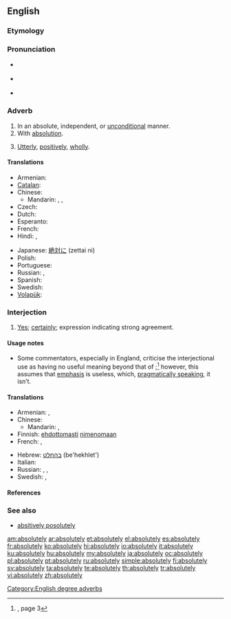 ==English==

===Etymology===
{{suffix|absolute|ly}}

===Pronunciation===
* {{a|UK}} {{IPA|/æb.səˈluːt.li/}}
* {{a|US}} {{IPA|/æbsəˈlutli/}}
* {{audio|en-us-absolutely.ogg|Audio (US)}}

===Adverb===
{{en-adv|-}}

# In an absolute, independent, or [[unconditional]] manner.
# With [[absolution]].
# {{context|degree}} [[utterly|Utterly]], [[positively]], [[wholly]].

====Translations====
{{trans-top|in an absolute manner}}
* Armenian: {{t-|hy|անպայման|tr=anpayman}}
* [[Catalan]]: {{t|ca|absolutament}}
* Chinese:
** Mandarin: {{t|cmn|絕對地|sc=Hani}}, {{t|cmn|绝对地|tr=juéduìde|sc=Hani}}, {{t|cmn|完全地|tr=wánquánde|sc=Hani}}
* Czech: {{t-|cs|naprosto}}
* Dutch: {{t|nl|absoluut}}
* Esperanto: {{t|eo|nepre}}
* French: {{t+|fr|absolument}}
* Hindi: {{t-|hi|बिलकुल|xs=Hindi}},  {{t-|hi|बिल्कुल|xs=Hindi}}
{{trans-mid}}
* Japanese: [[絶対に]] (zettai ni)
* Polish: {{t|pl|absolutnie}}
* Portuguese: {{t+|pt|absolutamente}}
* Russian: {{t+|ru|совершенно|tr=sovershénno}}, {{t+|ru|абсолютно|tr=absolyútno}}
* Spanish: {{t+|es|totalmente}}
* Swedish: {{t|sv|absolut}}
* [[Volapük]]: {{t|vo|go}}
{{trans-bottom}}

{{trans-top|with absolution}}
{{trans-mid}}
{{trans-bottom}}

===Interjection===
{{en-interj}}

# [[yes|Yes]]; [[certainly]]; expression indicating strong agreement.

====Usage notes====
* Some commentators, especially in England, criticise the interjectional use as having no useful meaning beyond that of {{term|yes|lang=en}};<ref name="SLE-usage">{{R:She Literally Exploded}}, page 3</ref> however, this assumes that [[emphasis]] is useless, which, [[pragmatics|pragmatically speaking]], it isn’t.

====Translations====
{{trans-top|yes; certainly}}
* Armenian: {{t-|hy|իհարկե|tr=iharke}}, {{t-|hy|աչքիս վրա|tr=ačk’is vra}}
* Chinese:
** Mandarin: {{t-|cmn|當然|sc=Hani}}, {{t-|cmn|当然|tr=dāngrán|sc=Hani}}
* Finnish: [[ehdottomasti]] [[nimenomaan]]
* French: {{t+|fr|absolument}}, {{qualifier|Quebec, informal}} {{t|fr|mets-en}}
{{trans-mid}}
* Hebrew: [[בהחלט]] (be'hekhlet')
* Italian: {{t+|it|assolutamente}}
* Russian: {{t+|ru|конечно|tr=konéčno}}, {{t+|ru|точно|tr=tóčno}}, {{t+|ru|именно|tr=ímenno}}
* Swedish: {{t+|sv|absolut}}, {{t+|sv|definitivt}}
{{trans-bottom}}

====References====
<references/>

===See also===
* [[absitively posolutely]]

[[Category:English degree adverbs]]

[[am:absolutely]]
[[ar:absolutely]]
[[et:absolutely]]
[[el:absolutely]]
[[es:absolutely]]
[[fr:absolutely]]
[[ko:absolutely]]
[[hi:absolutely]]
[[io:absolutely]]
[[it:absolutely]]
[[ku:absolutely]]
[[hu:absolutely]]
[[my:absolutely]]
[[ja:absolutely]]
[[oc:absolutely]]
[[pl:absolutely]]
[[pt:absolutely]]
[[ru:absolutely]]
[[simple:absolutely]]
[[fi:absolutely]]
[[sv:absolutely]]
[[ta:absolutely]]
[[te:absolutely]]
[[th:absolutely]]
[[tr:absolutely]]
[[vi:absolutely]]
[[zh:absolutely]]